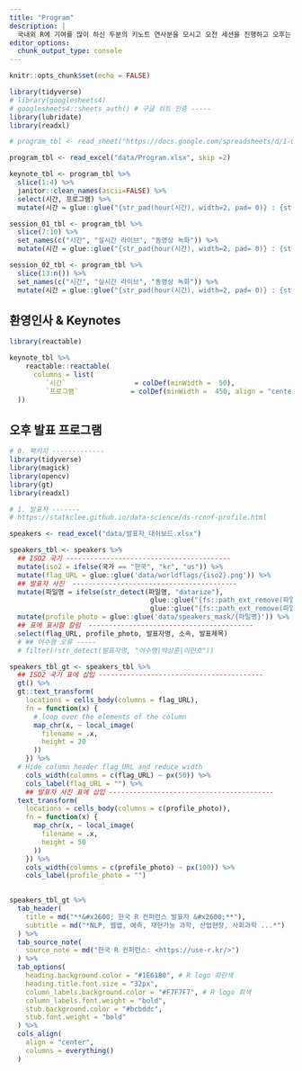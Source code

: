```yaml
---
title: "Program"
description: |
  국내외 R에 기여를 많이 하신 두분의 키노트 연사분을 모시고 오전 세션을 진행하고 오후는 라이브 세션과 동영상 세션이 병행하여 진행됩니다. 
editor_options: 
  chunk_output_type: console
---
```


```r
knitr::opts_chunk$set(echo = FALSE)
```


```r
library(tidyverse)
# library(googlesheets4)
# googlesheets4::sheets_auth() # 구글 쉬트 인증 -----
library(lubridate)
library(readxl)

# program_tbl <- read_sheet("https://docs.google.com/spreadsheets/d/1-QujZBMXyoUSZB6IGoEF2k33-gkoJ3XmuxcN7wjmfFk/edit?usp=sharing", skip =2)

program_tbl <- read_excel("data/Program.xlsx", skip =2)

keynote_tbl <- program_tbl %>% 
  slice(1:4) %>% 
  janitor::clean_names(ascii=FALSE) %>% 
  select(시간, 프로그램) %>% 
  mutate(시간 = glue::glue("{str_pad(hour(시간), width=2, pad= 0)} : {str_pad(minute(시간), width=2, pad= 0)}"))

session_01_tbl <- program_tbl %>% 
  slice(7:10) %>%
  set_names(c("시간", "실시간 라이브", "동영상 녹화")) %>% 
  mutate(시간 = glue::glue("{str_pad(hour(시간), width=2, pad= 0)} : {str_pad(minute(시간), width=2, pad= 0)}"))

session_02_tbl <- program_tbl %>% 
  slice(13:n()) %>%
  set_names(c("시간", "실시간 라이브", "동영상 녹화")) %>% 
  mutate(시간 = glue::glue("{str_pad(hour(시간), width=2, pad= 0)} : {str_pad(minute(시간), width=2, pad= 0)}"))
```


## 환영인사 & Keynotes

```r
library(reactable)

keynote_tbl %>% 
    reactable::reactable(  
      columns = list(
         `시간`                 = colDef(minWidth =  50),
         `프로그램`             = colDef(minWidth =  450, align = "center")
  ))
```

## 오후 발표 프로그램

```r
# 0. 팩키지 -------------
library(tidyverse)
library(magick)
library(opencv)
library(gt)
library(readxl)

# 1. 발표자 -------
# https://statkclee.github.io/data-science/ds-rconf-profile.html

speakers <- read_excel("data/발표자_대쉬보드.xlsx")

speakers_tbl <- speakers %>% 
  ## ISO2 국기 -----------------------------------------
  mutate(iso2 = ifelse(국가 == "한국", "kr", "us")) %>% 
  mutate(flag_URL = glue::glue('data/worldflags/{iso2}.png')) %>% 
  ## 발표자 사진  -----------------------------------------
  mutate(파일명 = ifelse(str_detect(파일명, "datarize"), 
                                   glue::glue("{fs::path_ext_remove(파일명)}_face_mask.gif"),
                                   glue::glue("{fs::path_ext_remove(파일명)}_face_mask.png"))) %>% 
  mutate(profile_photo = glue::glue('data/speakers_mask/{파일명}')) %>% 
  ## 표에 표시할 칼럼  -----------------------------------------
  select(flag_URL, profile_photo, 발표자명, 소속, 발표제목) 
  # ## 어수행 오류 -----
  # filter(!str_detect(발표자명, "어수행|박상훈|이민호"))

speakers_tbl_gt <- speakers_tbl %>% 
  ## ISO2 국기 표에 삽입 -----------------------------------------
  gt() %>% 
  gt::text_transform(  
    locations = cells_body(columns = flag_URL),    
    fn = function(x) {
      # loop over the elements of the column
      map_chr(x, ~ local_image(
        filename = .x,
        height = 20
      ))
    }) %>%   
  # Hide column header flag_URL and reduce width
    cols_width(columns = c(flag_URL) ~ px(50)) %>% 
    cols_label(flag_URL = "") %>% 
    ## 발표자 사진 표에 삽입 -----------------------------------------
  text_transform(
    locations = cells_body(columns = c(profile_photo)),
    fn = function(x) {
      map_chr(x, ~ local_image(
        filename = .x,
        height = 50
      ))
    }) %>% 
    cols_width(columns = c(profile_photo) ~ px(100)) %>% 
    cols_label(profile_photo = "")
  

speakers_tbl_gt %>% 
  tab_header(
    title = md("**&#x2600; 한국 R 컨퍼런스 발표자 &#x2600;**"),
    subtitle = md("*NLP, 웹앱, 예측, 재현가능 과학, 산업현장, 사회과학 ...*")
  ) %>% 
  tab_source_note(
    source_note = md("한국 R 컨퍼런스: <https://use-r.kr/>")
  ) %>% 
  tab_options(
    heading.background.color = "#1E61B0", # R logo 파란색
    heading.title.font.size = "32px",
    column_labels.background.color = "#F7F7F7", # R logo 회색 
    column_labels.font.weight = "bold",
    stub.background.color = "#bcbddc",
    stub.font.weight = "bold"
  ) %>% 
  cols_align(
    align = "center",
    columns = everything()
  )  

```

